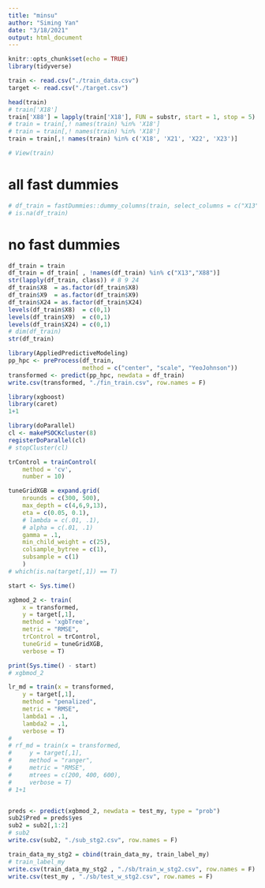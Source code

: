 ```yaml
---
title: "minsu"
author: "Siming Yan"
date: "3/18/2021"
output: html_document
---
```


```r
knitr::opts_chunk$set(echo = TRUE)
library(tidyverse)
```

```r
train <- read.csv("./train_data.csv")
target <- read.csv("./target.csv")

```

```r
head(train)
# train['X18']
train['X88'] = lapply(train['X18'], FUN = substr, start = 1, stop = 5)
# train = train[,! names(train) %in% 'X18']
# train = train[,! names(train) %in% 'X18']
train = train[,! names(train) %in% c('X18', 'X21', 'X22', 'X23')]
```

```r
# View(train)
```

# all fast dummies

```r
# df_train = fastDummies::dummy_columns(train, select_columns = c("X13", "X24", "X88", "X8", "X9"))
# is.na(df_train)
```

# no fast dummies

```r
df_train = train
df_train = df_train[ , !names(df_train) %in% c("X13","X88")]
str(lapply(df_train, class)) # 8 9 24
df_train$X8  = as.factor(df_train$X8)
df_train$X9  = as.factor(df_train$X9)
df_train$X24 = as.factor(df_train$X24)
levels(df_train$X8)  = c(0,1)
levels(df_train$X9)  = c(0,1)
levels(df_train$X24) = c(0,1)
# dim(df_train)
str(df_train)
```

```r
library(AppliedPredictiveModeling)
pp_hpc <- preProcess(df_train, 
                     method = c("center", "scale", "YeoJohnson"))
transformed <- predict(pp_hpc, newdata = df_train)
write.csv(transformed, "./fin_train.csv", row.names = F)
```

```r
library(xgboost)
library(caret)
1+1
```


```r
library(doParallel)
cl <- makePSOCKcluster(8)
registerDoParallel(cl)
# stopCluster(cl)
```

 
```r
trControl = trainControl(
    method = 'cv',
    number = 10)
```

```r
tuneGridXGB = expand.grid(
    nrounds = c(300, 500),
    max_depth = c(4,6,9,13),
    eta = c(0.05, 0.1),
    # lambda = c(.01, .1),
    # alpha = c(.01, .1)
    gamma = .1,
    min_child_weight = c(25),
    colsample_bytree = c(1),
    subsample = c(1)
    )
# which(is.na(target[,1]) == T)
```


```r
start <- Sys.time()

xgbmod_2 <- train(
    x = transformed,
    y = target[,1],
    method = 'xgbTree',
    metric = "RMSE",
    trControl = trControl,
    tuneGrid = tuneGridXGB,
    verbose = T)

print(Sys.time() - start)
# xgbmod_2
```

```r
lr_md = train(x = transformed,
    y = target[,1],
    method = "penalized",
    metric = "RMSE",
    lambda1 = .1,
    lambda2 = .1,
    verbose = T) 
# 
# rf_md = train(x = transformed,
#     y = target[,1],
#     method = "ranger",
#     metric = "RMSE",
#     mtrees = c(200, 400, 600),
#     verbose = T) 
# 1+1
```

```r
 
```

```r
preds <- predict(xgbmod_2, newdata = test_my, type = "prob")
sub2$Pred = preds$yes
sub2 = sub2[,1:2]
# sub2
write.csv(sub2, "./sub_stg2.csv", row.names = F)
```


```r
train_data_my_stg2 = cbind(train_data_my, train_label_my)
# train_label_my
write.csv(train_data_my_stg2 , "./sb/train_w_stg2.csv", row.names = F)
write.csv(test_my , "./sb/test_w_stg2.csv", row.names = F)
```

